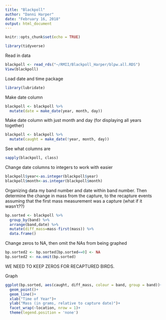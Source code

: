 ---
title: "Blackpoll"
author: "Danni Harper"
date: "February 16, 2018"
output: html_document
---

```{r setup, include=FALSE}
knitr::opts_chunk$set(echo = TRUE)
```

```{r}
library(tidyverse)
```

Read in data
```{r}
blackpoll <- read_rds("~/RMII/Blackpoll_Harper/blpw.all.RDS")
View(blackpoll)
```


Load date and time package
```{r}
library(lubridate)
```
Make date column
```{r}
blackpoll <- blackpoll %>%
  mutate(date = make_date(year, month, day))
```


Make date column with just month and day (for displaying all years together)
```{r}
blackpoll <- blackpoll %>%
  mutate(caught = make_date(!year, month, day))
```

See what columns are
```{r}
sapply(blackpoll, class)
```

Change date columns to integers to work with easier
```{r}
blackpoll$year<-as.integer(blackpoll$year)
blackpoll$month<-as.integer(blackpoll$month)
```

Organizing data my band number and date within band number. Then determine the change in mass from the capture, to the recapture events assuming that the first mass measurement was a capture (what if it wasn't??)
```{r}
bp.sorted <- blackpoll %>%
  group_by(band) %>%
  arrange(band,date) %>%
  mutate(diff_mass=mass-first(mass)) %>% 
  data.frame()
```
Change zeros to NA, then omit the NAs from being graphed
```{r}
bp.sorted2 <- bp.sorted[bp.sorted==0] <- NA
bp.sorted2 <- na.omit(bp.sorted)
```

WE NEED TO KEEP ZEROS FOR RECAPTURED BIRDS.

Graph
```{r}
ggplot(bp.sorted, aes(caught, diff_mass, colour = band, group = band))+
  geom_point()+
  geom_line()+
  xlab("Time of Year")+
  ylab("Mass (in grams, relative to capture date)")+
  facet_wrap(~location, nrow = 1)+
  theme(legend.position = 'none')
```


